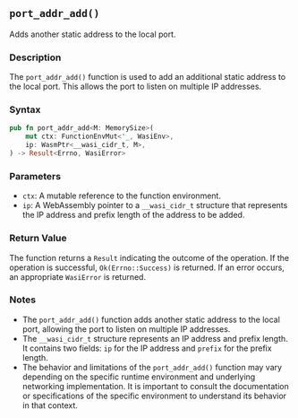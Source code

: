 ## `port_addr_add()`

Adds another static address to the local port.

### Description

The `port_addr_add()` function is used to add an additional static address to the local port. This allows the port to listen on multiple IP addresses.

### Syntax

```rust
pub fn port_addr_add<M: MemorySize>(
    mut ctx: FunctionEnvMut<'_, WasiEnv>,
    ip: WasmPtr<__wasi_cidr_t, M>,
) -> Result<Errno, WasiError>
```

### Parameters

- `ctx`: A mutable reference to the function environment.
- `ip`: A WebAssembly pointer to a `__wasi_cidr_t` structure that represents the IP address and prefix length of the address to be added.

### Return Value

The function returns a `Result` indicating the outcome of the operation. If the operation is successful, `Ok(Errno::Success)` is returned. If an error occurs, an appropriate `WasiError` is returned.

### Notes

- The `port_addr_add()` function adds another static address to the local port, allowing the port to listen on multiple IP addresses.
- The `__wasi_cidr_t` structure represents an IP address and prefix length. It contains two fields: `ip` for the IP address and `prefix` for the prefix length.
- The behavior and limitations of the `port_addr_add()` function may vary depending on the specific runtime environment and underlying networking implementation. It is important to consult the documentation or specifications of the specific environment to understand its behavior in that context.
